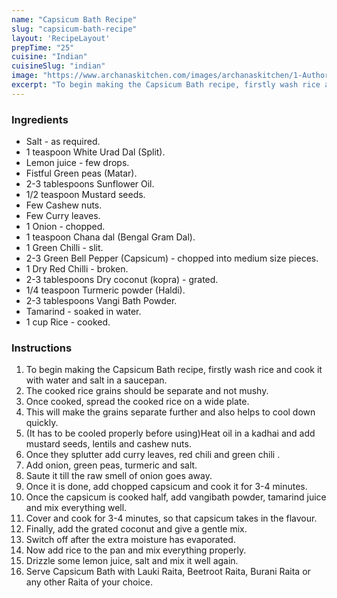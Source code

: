 ---
name: "Capsicum Bath Recipe"
slug: "capsicum-bath-recipe"
layout: 'RecipeLayout'
prepTime: "25"
cuisine: "Indian"
cuisineSlug: "indian"
image: "https://www.archanaskitchen.com/images/archanaskitchen/1-Author/Smitha_Kalluraya/Capsicum_Bath.jpg"
excerpt: "To begin making the Capsicum Bath recipe, firstly wash rice and cook it with water and salt in a saucepan"
---

### Ingredients

- Salt - as required.
- 1 teaspoon White Urad Dal (Split).
- Lemon juice - few drops.
- Fistful Green peas (Matar).
- 2-3 tablespoons Sunflower Oil.
- 1/2 teaspoon Mustard seeds.
- Few Cashew nuts.
- Few Curry leaves.
- 1 Onion - chopped.
- 1 teaspoon Chana dal (Bengal Gram Dal).
- 1 Green Chilli - slit.
- 2-3 Green Bell Pepper (Capsicum) - chopped into medium size pieces.
- 1 Dry Red Chilli - broken.
- 2-3 tablespoons Dry coconut (kopra) - grated.
- 1/4 teaspoon Turmeric powder (Haldi).
- 2-3 tablespoons Vangi Bath Powder.
- Tamarind - soaked in water.
- 1 cup Rice - cooked.

### Instructions

1. To begin making the Capsicum Bath recipe, firstly wash rice and cook it with water and salt in a saucepan.
1. The cooked rice grains should be separate and not mushy.
1. Once cooked, spread the cooked rice on a wide plate.
1. This will make the grains separate further and also helps to cool down quickly.
1. (It has to be cooled properly before using)Heat oil in a kadhai and add mustard seeds, lentils and cashew nuts.
1. Once they splutter add curry leaves, red chili and green chili .
1. Add onion, green peas, turmeric and salt.
1. Saute it till the raw smell of onion goes away.
1. Once it is done, add chopped capsicum and cook it for 3-4 minutes.
1. Once the capsicum is cooked half, add vangibath powder, tamarind juice and mix everything well.
1. Cover and cook for 3-4 minutes, so that capsicum takes in the flavour.
1. Finally, add the grated coconut and give a gentle mix.
1. Switch off after the extra moisture has evaporated.
1. Now add rice to the pan and mix everything properly.
1. Drizzle some lemon juice, salt and mix it well again.
1. Serve Capsicum Bath with Lauki Raita, Beetroot Raita, Burani Raita or any other Raita of your choice.
